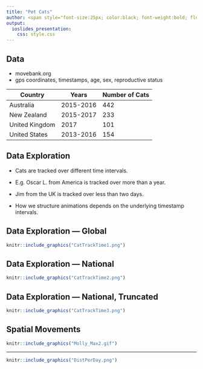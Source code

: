 ```yaml
---
title: "Pet Cats"
author: <span style="font-size:25px; color:black; font-weight:bold; float:left; left:170px; top:20px; position:relative;">Jennifer Freeman & Jason Pekos</span>
output: 
  ioslides_presentation:
    css: style.css
---
```


## Data 

- movebank.org
- gps coordinates, timestamps, age, sex, reproductive status

Country          |   Years  | Number of Cats
-----------------| ---------| --------------
Australia        | 2015-2016|  442
New Zealand      | 2015-2017|  233
United Kingdom   | 2017     |  101
United States    | 2013-2016|  154


## Data Exploration

- Cats are tracked over different time intervals. 

- E.g. Oscar L. from America is tracked over more than a year.

- Jim from the UK is tracked over less than two days. 

- How we structure animations depends on the underlying timestamp intervals. 


## Data Exploration --- Global

```r
knitr::include_graphics("CatTrackTime1.png")
```

## Data Exploration --- National

```r
knitr::include_graphics("CatTrackTime2.png")
```

## Data Exploration --- National, Truncated

```r
knitr::include_graphics("CatTrackTime3.png")
```

## Spatial Movements {.smaller}
```r
knitr::include_graphics("Molly_Max2.gif")
```

---

```r
knitr::include_graphics("DistPerDay.png")
```



